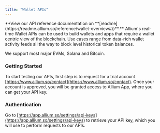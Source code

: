 ```yaml
---
title: "Wallet APIs"
---
```

<Info>
**View our API reference documentation on&#x20;**[readme](https://readme.allium.so/reference/wallet-overview#/)**.**
</Info>
Allium's real-time Wallet APIs can be used to build wallets and apps that require a wallet centric view of the blockchain. Use cases range from data-rich wallet activity feeds all the way to block level historical token balances.

We support most major EVMs, Solana and Bitcoin.

### Getting Started

To start testing our APIs, first step is to request for a trial account [https://www.allium.so/contact](https://www.allium.so/contact). Once your account is approved, you will be granted access to Allium App, where you can get your API key.

### Authentication

Go to [https://app.allium.so/settings/api-keys](https://app.allium.so/settings/api-keys) to retrieve your API key, which you will use to perform requests to our APIs.


